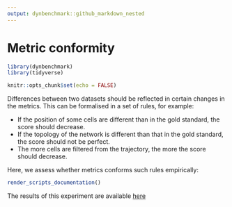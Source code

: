 ```yaml
---
output: dynbenchmark::github_markdown_nested
---
```


# Metric conformity

```r
library(dynbenchmark)
library(tidyverse)

knitr::opts_chunk$set(echo = FALSE)
```

Differences between two datasets should be reflected in certain changes in the metrics. This can be formalised in a set of rules, for example:

* If the position of some cells are different than in the gold standard, the score should decrease.
* If the topology of the network is different than that in the gold standard, the score should not be perfect.
* The more cells are filtered from the trajectory, the more the score should decrease.

Here, we assess whether metrics conforms such rules empirically:


```r
render_scripts_documentation()
```

The results of this experiment are available [here](`r link_to_results()`)



